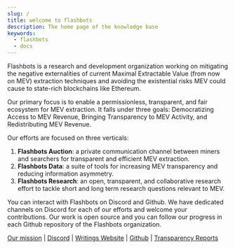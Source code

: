 ```yaml
---
slug: /
title: welcome to flashbots
description: The home page of the knowledge base
keywords:
  - flashbots
  - docs
---
```


Flashbots is a research and development organization working on mitigating the negative externalities of current Maximal Extractable Value (from now on MEV) extraction techniques and avoiding the existential risks MEV could cause to state-rich blockchains like Ethereum.

Our primary focus is to enable a permissionless, transparent, and fair ecosystem for MEV extraction. It falls under three goals: Democratizing Access to MEV Revenue, Bringing Transparency to MEV Activity, and Redistributing MEV Revenue.

Our efforts are focused on three verticals:
1. **Flashbots Auction**: a private communication channel between miners and searchers for transparent and efficient MEV extraction.
2. **Flashbots Data**: a suite of tools for increasing MEV transparency and reducing information asymmetry.
3. **Flashbots Research**: an open, transparent, and collaborative research effort to tackle short and long term research questions relevant to MEV.

You can interact with Flashbots on Discord and Github. We have dedicated channels on Discord for each of our efforts and welcome your contributions. Our work is open source and you can follow our progress in each Github repository of the Flashbots organization.

[Our mission](https://medium.com/flashbots/frontrunning-the-mev-crisis-40629a613752) | [Discord](https://discord.gg/7hvTycdNcK) | [Writings Website](https://docs.flashbots.net) | [Github](https://github.com/flashbots/pm) | [Transparency Reports](https://medium.com/flashbots/tagged/transparency-report)
